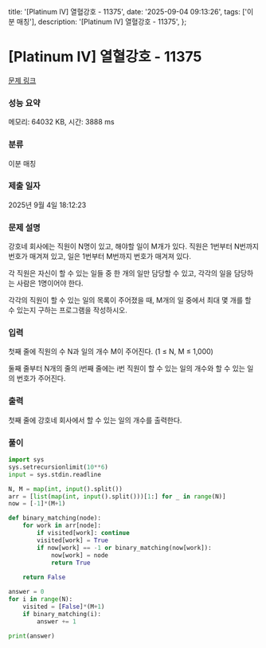   title: '[Platinum IV] 열혈강호 - 11375',
  date: '2025-09-04 09:13:26',
  tags: ['이분 매칭'],
  description: '[Platinum IV] 열혈강호 - 11375',
};

# [Platinum IV] 열혈강호 - 11375 

[문제 링크](https://www.acmicpc.net/problem/11375) 

### 성능 요약

메모리: 64032 KB, 시간: 3888 ms

### 분류

이분 매칭

### 제출 일자

2025년 9월 4일 18:12:23

### 문제 설명

강호네 회사에는 직원이 N명이 있고, 해야할 일이 M개가 있다. 직원은 1번부터 N번까지 번호가 매겨져 있고, 일은 1번부터 M번까지 번호가 매겨져 있다.

각 직원은 자신이 할 수 있는 일들 중 한 개의 일만 담당할 수 있고, 각각의 일을 담당하는 사람은 1명이어야 한다.

각각의 직원이 할 수 있는 일의 목록이 주어졌을 때, M개의 일 중에서 최대 몇 개를 할 수 있는지 구하는 프로그램을 작성하시오.

### 입력 

 첫째 줄에 직원의 수 N과 일의 개수 M이 주어진다. (1 ≤ N, M ≤ 1,000)

둘째 줄부터 N개의 줄의 i번째 줄에는 i번 직원이 할 수 있는 일의 개수와 할 수 있는 일의 번호가 주어진다.

### 출력 

 첫째 줄에 강호네 회사에서 할 수 있는 일의 개수를 출력한다.

### 풀이
```python
import sys
sys.setrecursionlimit(10**6)
input = sys.stdin.readline

N, M = map(int, input().split())
arr = [list(map(int, input().split()))[1:] for _ in range(N)]
now = [-1]*(M+1)

def binary_matching(node):
    for work in arr[node]:
        if visited[work]: continue
        visited[work] = True
        if now[work] == -1 or binary_matching(now[work]):
            now[work] = node
            return True
    
    return False

answer = 0
for i in range(N):
    visited = [False]*(M+1)
    if binary_matching(i):
        answer += 1

print(answer)
```
